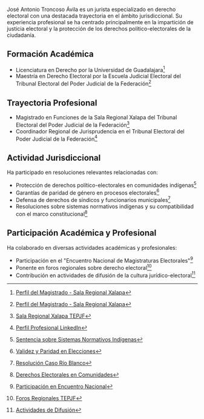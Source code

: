 José Antonio Troncoso Ávila es un jurista especializado en derecho electoral con una destacada trayectoria en el ámbito jurisdiccional. Su experiencia profesional se ha centrado principalmente en la impartición de justicia electoral y la protección de los derechos político-electorales de la ciudadanía.

## Formación Académica

- Licenciatura en Derecho por la Universidad de Guadalajara[^1]
- Maestría en Derecho Electoral por la Escuela Judicial Electoral del Tribunal Electoral del Poder Judicial de la Federación[^1]

## Trayectoria Profesional

- Magistrado en Funciones de la Sala Regional Xalapa del Tribunal Electoral del Poder Judicial de la Federación[^2]
- Coordinador Regional de Jurisprudencia en el Tribunal Electoral del Poder Judicial de la Federación[^3]

## Actividad Jurisdiccional

Ha participado en resoluciones relevantes relacionadas con:
- Protección de derechos político-electorales en comunidades indígenas[^4]
- Garantías de paridad de género en procesos electorales[^5]
- Defensa de derechos de síndicos y funcionarios municipales[^6]
- Resoluciones sobre sistemas normativos indígenas y su compatibilidad con el marco constitucional[^7]

## Participación Académica y Profesional

Ha colaborado en diversas actividades académicas y profesionales:
- Participación en el "Encuentro Nacional de Magistraturas Electorales"[^8]
- Ponente en foros regionales sobre derecho electoral[^9]
- Contribución en actividades de difusión de la cultura jurídico-electoral[^10]

[^1]: [Perfil del Magistrado - Sala Regional Xalapa](https://www.te.gob.mx/srx/front/interior/magistrados)
[^2]: [Sala Regional Xalapa TEPJF](https://www.te.gob.mx/srx/)
[^3]: [Perfil Profesional LinkedIn](https://mx.linkedin.com/in/josé-antonio-troncoso-ávila-8299a141)
[^4]: [Sentencia sobre Sistemas Normativos Indígenas](https://justiciaelectoral.juridicas.unam.mx/detalle-divulgacion/116)
[^5]: [Validez y Paridad en Elecciones](https://justiciaelectoral.juridicas.unam.mx/index.php/sentencia/97)
[^6]: [Resolución Caso Río Blanco](https://www.alcalorpolitico.com/informacion/alcalde-y-funcionarios-de-rio-blanco-si-obstruyeron-labor-de-sindica-sala-regional-403454.html)
[^7]: [Derechos Electorales en Comunidades](https://justiciaelectoral.juridicas.unam.mx/detalle-divulgacion/139)
[^8]: [Participación en Encuentro Nacional](https://twitter.com/LicAnt_Troncoso/status/1861137686645424343)
[^9]: [Foros Regionales TEPJF](https://ivai.org.mx/ivai-presente-en-foros-regionales-convocados-por-el-tribunal-electoral-del-poder-judicial-de-la-federacion/)
[^10]: [Actividades de Difusión](https://www.pjeveracruz.gob.mx/escuelajudicial/4519-2/)
